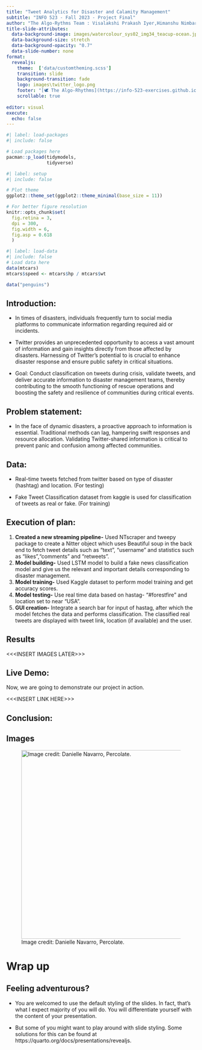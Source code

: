 ```yaml
---
title: "Tweet Analytics for Disaster and Calamity Management"
subtitle: "INFO 523 - Fall 2023 - Project Final"
author: "The Algo-Rythms Team : Visalakshi Prakash Iyer,Himanshu Nimbarte,Shakir Ahmed,Avikal Singh,Poojitha Pasala""
title-slide-attributes:
  data-background-image: images/watercolour_sys02_img34_teacup-ocean.jpg
  data-background-size: stretch
  data-background-opacity: "0.7"
  data-slide-number: none
format:
  revealjs:
    theme:  ['data/customtheming.scss']
    transition: slide
    background-transition: fade
    logo: images\twitter_logo.png
    footer: "[🕊 The Algo-Rhythms](https://info-523-exercises.github.io/project-final-The-Algo-Rhythms/)"
    scrollable: true
  
editor: visual
execute:
  echo: false
---
```


```r
#| label: load-packages
#| include: false

# Load packages here
pacman::p_load(tidymodels,
               tidyverse)

```

```r
#| label: setup
#| include: false

# Plot theme
ggplot2::theme_set(ggplot2::theme_minimal(base_size = 11))

# For better figure resolution
knitr::opts_chunk$set(
  fig.retina = 3, 
  dpi = 300, 
  fig.width = 6, 
  fig.asp = 0.618 
  )
```

```r
#| label: load-data
#| include: false
# Load data here
data(mtcars)
mtcars$speed <- mtcars$hp / mtcars$wt

data("penguins")
```

## Introduction:

-   In times of disasters, individuals frequently turn to social media platforms to communicate information regarding required aid or incidents.

-   Twitter provides an unprecedented opportunity to access a vast amount of information and gain insights directly from those affected by disasters. Harnessing of Twitter's potential to is crucial to enhance disaster response and ensure public safety in critical situations.

-   Goal: Conduct classification on tweets during crisis, validate tweets, and deliver accurate information to disaster management teams, thereby contributing to the smooth functioning of rescue operations and boosting the safety and resilience of communities during critical events.

## Problem statement:

-   In the face of dynamic disasters, a proactive approach to information is essential. Traditional methods can lag, hampering swift responses and resource allocation. Validating Twitter-shared information is critical to prevent panic and confusion among affected communities.

## Data:

-   Real-time tweets fetched from twitter based on type of disaster (hashtag) and location. (For testing)

-   Fake Tweet Classification dataset from kaggle is used for classification of tweets as real or fake. (For training)

## Execution of plan:

1.  **Created a new streaming pipeline-** Used NTscraper and tweepy package to create a Nitter object which uses Beautiful soup in the back end to fetch tweet details such as "text", "username" and statistics such as "likes","comments" and "retweets".
2.  **Model building-** Used LSTM model to build a fake news classification model and give us the relevant and important details corresponding to disaster management.
3.  **Model training-** Used Kaggle dataset to perform model training and get accuracy scores.
4.  **Model testing-** Use real time data based on hastag- "#forestfire" and location set to near "USA".
5.  **GUI creation-** Integrate a search bar for input of hastag, after which the model fetches the data and performs classification. The classified real tweets are displayed with tweet link, location (if available) and the user.

## Results

\<\<\<INSERT IMAGES LATER\>\>\>

## Live Demo:

Now, we are going to demonstrate our project in action.

\<\<\<INSERT LINK HERE\>\>\>

## Conclusion:

## Images

![Image credit: Danielle Navarro, Percolate.](images/watercolour_sys02_img34_teacup-ocean.png){fig-align="center" width="500"}

# Wrap up

## Feeling adventurous?

-   You are welcomed to use the default styling of the slides. In fact, that's what I expect majority of you will do. You will differentiate yourself with the content of your presentation.

-   But some of you might want to play around with slide styling. Some solutions for this can be found at https://quarto.org/docs/presentations/revealjs.
